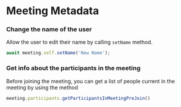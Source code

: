 # Meeting Metadata

### Change the name of the user

Allow the user to edit their name by calling `setName` method. 

```ts
await meeting.self.setName('New Name');
```

### Get info about the participants in the meeting

Before joining the meeting, you can get a list of people current in the meeting by using the method

```ts
meeting.participants.getParticipantsInMeetingPreJoin()
```